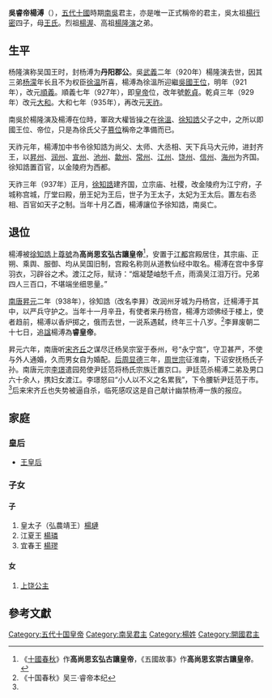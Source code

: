 {{Emperorcn box
|图像=
|名称=吳睿帝
|姓名=楊溥
|尊号=高尚思玄弘古讓皇帝
|庙号=
|谥号=睿皇帝
|陵墓=[[平陵_(南吳)|平陵]]
|政权=[[南吴|南吴]]
|出生日期=900年
|逝世日期={{death year and age|938|900}}
|在位=920年－937年
|年号=[[武义_(南吴)|武义]]：920年五月－921年一月<br>
[[顺义_(南吴)|顺义]]：921年二月－927年十月<br>
[[乾貞_(南吳)|乾贞]]：927年十一月－929年十月<br>
[[大和_(南吴)|大和]]：929年十一月－935年八月<br>
[[天祚|天祚]]：935年九月－937年十月
}}
'''吳睿帝楊溥'''（{{bd|900年||938年|catIdx=y}}），[[五代十國|五代十國]]時期[[南吳|南吳]]君主，亦是唯一正式稱帝的君主，吳太祖[[楊行密|楊行密]]四子，母[[王太后_(南吳太祖)|王氏]]。烈祖[[楊渥|楊渥]]、高祖[[楊隆演|楊隆演]]之弟。

== 生平 ==
杨隆演称吴国王时，封杨溥为'''丹阳郡公'''。吳[[武義|武義]]二年（920年）楊隆演去世，因其三弟[[杨濛|杨濛]]年长且不为权臣[[徐温|徐温]]所喜，楊溥為徐溫所迎繼[[吳國|吳國]][[王位|王位]]，明年（921年），改元[[顺义_(南吴)|順義]]。順義七年（927年），即[[皇帝|皇帝]]位，改年號[[乾贞_(南吴)|乾貞]]。乾貞三年（929年）改元[[大和_(南吴)|大和]]。大和七年（935年），再改元[[天祚|天祚]]。

南吳於楊隆演及楊溥在位時，軍政大權皆操之在[[徐溫|徐溫]]、[[徐知誥|徐知誥]]父子之中，之所以即國王位、帝位，只是為徐氏父子[[篡位|篡位]]稱帝之準備而已。

天祚元年，楊溥加中书令徐知誥为尚父、太师、大丞相、天下兵马大元帅，进封齐王，以[[升州_(唐朝)|昇州]]、[[润州_(隋朝)|润州]]、[[宣州_(隋朝)|宣州]]、[[池州_(古代)|池州]]、[[歙州|歙州]]、[[常州_(江苏)|常州]]、[[江州_(西晉)|江州]]、[[饶州_(隋朝)|饶州]]、[[信州_(南梁)|信州]]、[[海州_(唐朝)|海州]]为齐国。徐知誥置百官，以金陵府为西都。

天祚三年（937年）正月，[[李昪|徐知誥]]建齐国，立宗庙、社稷，改金陵府为江宁府，子城称宫城，厅堂曰殿，册王妃为王后，世子为王太子，太妃为王太后。置左右丞相、百官如天子之制。当年十月乙酉，楊溥讓位予徐知誥，南吳亡。

== 退位 ==
楊溥被[[徐知誥|徐知誥]]上[[尊號|尊號]]為'''高尚思玄弘古讓皇帝'''<ref>《[[十國春秋|十國春秋]]》作'''高尚思玄弘古讓皇帝'''，《五國故事》作'''高尚思玄崇古讓皇帝'''。</ref>，安置于[[扬州|江都]]宫殿居住，其宗庙、正朔、乘舆、服御、均从吴国旧制，宫殿名称则从道教仙经中取名。楊溥在宫中多穿羽衣，习辟谷之术。渡江之际，赋诗：“烟凝楚岫愁千点，雨滴吴江泪万行。兄弟四人三百口，不堪端坐细思量。”

[[南唐|南唐]][[昇元|昇元]]二年（938年），徐知誥（改名李昪）改润州牙城为丹杨宫，迁楊溥于其中，以严兵守护之。当年十一月辛丑，有使者来丹杨宫，楊溥方颂佛经于楼上，使者趋前，楊溥以香炉掷之，俄而去世，一说系遇弑，终年三十八岁。<ref name="#1">《十国春秋》吴三·睿帝本纪</ref>李昪废朝二十七日，追[[谥号|諡]]楊溥為'''睿皇帝'''。

昇元六年，南唐听[[宋齐丘|宋齐丘]]之谋尽迁杨吴宗室于泰州，号“永宁宫”，守卫甚严，不使与外人通婚，久而男女自为婚配。[[后周|后周]][[显德|显德]]三年，[[周世宗|周世宗]]征淮南，下诏安抚杨氏子孙。南唐元宗[[李璟_(南唐)|李璟]]遣园苑使尹廷范将杨氏宗族迁置京口。尹廷范杀楊溥二弟及男口六十余人，携妇女渡江。李璟怒曰“小人以不义之名累我”，下令腰斩尹廷范于市。<ref name="#1"/>后来宋齐丘也失势被逼自杀，临死感叹这是自己献计幽禁杨溥一族的报应。

==家庭==
===皇后===
*[[王皇后_(杨溥)|王皇后]]
===子女===
====子====
#皇太子（弘農靖王）[[楊璉|楊璉]]
#江夏王 [[楊璘|楊璘]]
#宜春王 [[楊璆|楊璆]]
====女====
#[[上饶公主|上饶公主]]

==參考文獻==
{{reflist}}
{{中国皇帝|兄南吳高祖[[楊隆演|楊隆演]]|－|[[五代十国君主列表#南吳|南吳君主]]|920－937}}
{{五代十国君主}}
[[Category:五代十国皇帝|Category:五代十国皇帝]]
[[Category:南吴君主|Category:南吴君主]]
[[Category:楊姓|Category:楊姓]]
[[Category:開國君主|Category:開國君主]]